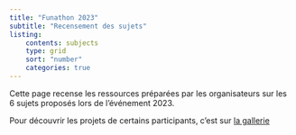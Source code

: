 ```yaml
---
title: "Funathon 2023"
subtitle: "Recensement des sujets"
listing:
    contents: subjects
    type: grid
    sort: "number"
    categories: true
---
```


Cette page recense les ressources préparées par les organisateurs sur les 6 sujets proposés
lors de l'événement 2023.

Pour découvrir les projets de certains participants, c'est sur [la gallerie](./gallery.qmd)
